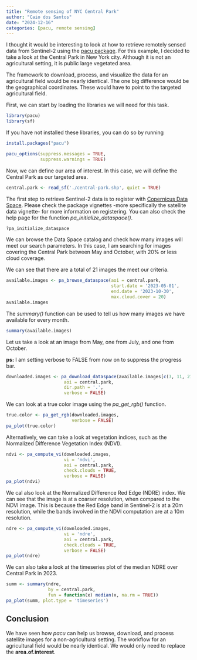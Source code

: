 ```yaml
---
title: "Remote sensing of NYC Central Park"
author: "Caio dos Santos"
date: "2024-12-16"
categories: [pacu, remote sensing]
---
```


I thought it would be interesting to look at how to retrieve remotely sensed data from Sentinel-2 using the [pacu package](https://github.com/cldossantos/pacu). For this example, I decided to take a look at the Central Park in New York city. Although it is not an agricultural setting, it is public large vegetated area.

The framework to download, process, and visualize the data for an agricultural field would be nearly identical. The one big difference would be the geographical coordinates. These would have to point to the targeted agricultural field.

First, we can start by loading the libraries we will need for this task.

```r
library(pacu)
library(sf)
```

If you have not installed these libraries, you can do so by running

```r
install.packages("pacu")
```

```r
pacu_options(suppress.messages = TRUE,
             suppress.warnings = TRUE)
```

Now, we can define our area of interest. In this case, we will define the Central Park as our targeted area.

```r
central.park <- read_sf('./central-park.shp', quiet = TRUE)
```

The first step to retrieve Sentinel-2 data is to register with [Copernicus Data Space](https://dataspace.copernicus.eu/). Please check the package vignettes -more specifically the satellite data vignette- for more information on registering. You can also check the help page for the function *pa_initialize_dataspace()*.

```r
?pa_initialize_dataspace
```

We can browse the Data Space catalog and check how many images will meet our search parameters. In this case, I am searching for images covering the Central Park between May and October, with 20% or less cloud coverage.

We can see that there are a total of 21 images the meet our criteria.

```r
available.images <- pa_browse_dataspace(aoi = central.park,
                                        start.date = '2023-05-01',
                                        end.date = '2023-10-30',
                                        max.cloud.cover = 20)
available.images
```

The *summary()* function can be used to tell us how many images we have available for every month.

```r
summary(available.images)
```

Let us take a look at an image from May, one from July, and one from October.

**ps:** I am setting verbose to FALSE from now on to suppress the progress bar.

```r
downloaded.images <- pa_download_dataspace(available.images[c(3, 11, 21), ],
                      aoi = central.park,
                      dir.path = '.',
                      verbose = FALSE)
```

We can look at a true color image using the *pa_get_rgb()* function.

```r
true.color <- pa_get_rgb(downloaded.images, 
                         verbose = FALSE)
pa_plot(true.color)
```

Alternatively, we can take a look at vegetation indices, such as the Normalized Difference Vegetation Index (NDVI).

```r
ndvi <- pa_compute_vi(downloaded.images, 
                      vi = 'ndvi',
                      aoi = central.park,
                      check.clouds = TRUE,
                      verbose = FALSE)
pa_plot(ndvi)
```

We cal also look at the Normalized Difference Red Edge (NDRE) index. We can see that the image is at a coarser resolution, when compared to the NDVI image. This is because the Red Edge band in Sentinel-2 is at a 20m resolution, while the bands involved in the NDVI computation are at a 10m resolution.

```r
ndre <- pa_compute_vi(downloaded.images, 
                      vi = 'ndre',
                      aoi = central.park,
                      check.clouds = TRUE,
                      verbose = FALSE)
pa_plot(ndre)
```

We can also take a look at the timeseries plot of the median NDRE over Central Park in 2023.

```r
summ <- summary(ndre, 
                by = central.park,
                fun = function(x) median(x, na.rm = TRUE))
pa_plot(summ, plot.type = 'timeseries')
```

## Conclusion

We have seen how *pacu* can help us browse, download, and process satellite images for a non-agricultural setting. The workflow for an agricultural field would be nearly identical. We would only need to replace the **area.of.interest**.
